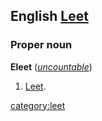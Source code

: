 ==English [[Leet]]==
===Proper noun===
'''Eleet''' (''[[uncountable]]'')

#[[Leet]].
[[category:leet]]
